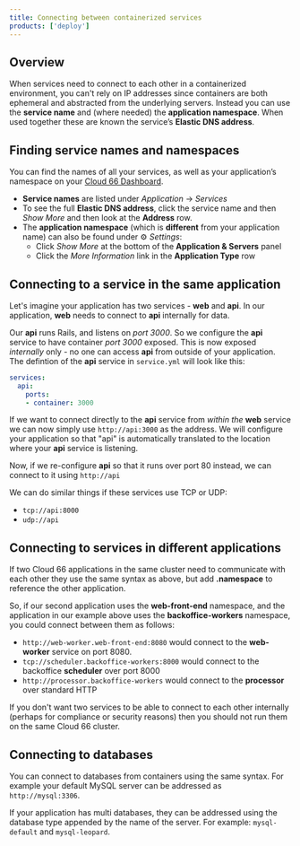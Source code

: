 ```yaml
---
title: Connecting between containerized services
products: ['deploy']
---
```


## Overview

When services need to connect to each other in a containerized environment, you can't rely on IP addresses since containers are both ephemeral and abstracted from the underlying servers. Instead you can use the **service name** and (where needed) the **application namespace**. When used together these are known the service’s **Elastic DNS address**. 

## Finding service names and namespaces

You can find the names of all your services, as well as your application’s namespace on your [Cloud 66 Dashboard](https://app.cloud66.com/). 

- **Service names** are listed under *Application* &rarr; *Services*
- To see the full **Elastic DNS address**, click the service name and then *Show More* and then look at the **Address** row.
- The **application namespace** (which is **different** from your application name) can also be found under ⚙️ *Settings*:
	- Click *Show More* at the bottom of the **Application & Servers** panel 
	- Click the *More Information* link in the **Application Type** row 

## Connecting to a service in the same application

Let's imagine your application has two services - **web** and **api**. In our application, **web** needs to connect to **api** internally for data.

Our **api** runs Rails, and listens on *port 3000*. So we configure the **api** service to have container *port 3000* exposed. This is now exposed *internally* only - no one can access **api** from outside of your application. The defintion of the **api** service in `service.yml` will look like this:

```yaml
services: 
  api: 
    ports:
    - container: 3000 
```

If we want to connect directly to the **api** service from *within the* **web** service we can now simply use `http://api:3000` as the address. We will configure your application so that "api" is automatically translated to the location where your **api** service is listening.

Now, if we re-configure **api** so that it runs over port 80 instead, we can connect to it using `http://api`

We can do similar things if these services use TCP or UDP:

- `tcp://api:8000`
- `udp://api`

## Connecting to services in different applications

If two Cloud 66 applications in the same cluster need to communicate with each other they use the same syntax as above, but add **.namespace** to reference the other application.

So, if our second application uses the **web-front-end** namespace, and the application in our example above uses the **backoffice-workers** namespace, you could connect between them as follows:

- `http://web-worker.web-front-end:8080` would connect to the **web-worker** service on port 8080.
- `tcp://scheduler.backoffice-workers:8000` would connect  to the backoffice **scheduler** over port 8000
- `http://processor.backoffice-workers` would connect to the **processor** over standard HTTP

<Callout type="warning" title="Separating services">
 If you don't want two services to be able to connect to each other internally (perhaps for compliance or security reasons) then you should not run them on the same Cloud 66 cluster. 
</Callout>

## Connecting to databases

You can connect to databases from containers using the same syntax. For example your default MySQL server can be addressed as `http://mysql:3306`.  

If your application has multi databases, they can be addressed using the database type appended by the name of the server. For example: `mysql-default` and `mysql-leopard`.